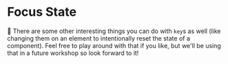 # Focus State

<EpicVideo url="https://www.epicreact.dev/workshops/react-fundamentals/focus-state/solution" />

🦉 There are some other interesting things you can do with `key`s as well (like
changing them on an element to intentionally reset the state of a component).
Feel free to play around with that if you like, but we'll be using that in a
future workshop so look forward to it!
